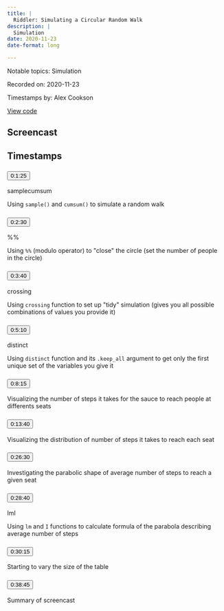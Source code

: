```yaml
---
title: |
  Riddler: Simulating a Circular Random Walk
description: |
  Simulation
date: 2020-11-23
date-format: long

---
```


Notable topics: Simulation

Recorded on: 2020-11-23

Timestamps by: Alex Cookson

[View code](NA)

## Screencast

<div id="yt-player" data-video-id="b1oKh9eeqkY"></div>

## Timestamps

```{=html}
<div id="topics">
  <div class="topic">
    <h3 id="ts-85">
      <button class="btn btn-link btn-timestamp" onClick="playerSkipToTimestamp(85, this)">0:1:25</button>
    </h3>
    <div class="topic_badges"><div><span class="badge-functions badge bg-info">sample</span><span class="badge-functions badge bg-info">cumsum</span></div><div></div></div>
    <div class="topic_description">
      <p>Using <code>sample()</code> and <code>cumsum()</code> to simulate a random walk</p>

    </div>
  </div>
  <div class="topic">
    <h3 id="ts-150">
      <button class="btn btn-link btn-timestamp" onClick="playerSkipToTimestamp(150, this)">0:2:30</button>
    </h3>
    <div class="topic_badges"><div><span class="badge-functions badge bg-info">%%</span></div><div></div></div>
    <div class="topic_description">
      <p>Using <code>%%</code> (modulo operator) to &quot;close&quot; the circle (set the number of people in the circle)</p>

    </div>
  </div>
  <div class="topic">
    <h3 id="ts-220">
      <button class="btn btn-link btn-timestamp" onClick="playerSkipToTimestamp(220, this)">0:3:40</button>
    </h3>
    <div class="topic_badges"><div><span class="badge-functions badge bg-info">crossing</span></div><div></div></div>
    <div class="topic_description">
      <p>Using <code>crossing</code> function to set up &quot;tidy&quot; simulation (gives you all possible combinations of values you provide it)</p>

    </div>
  </div>
  <div class="topic">
    <h3 id="ts-310">
      <button class="btn btn-link btn-timestamp" onClick="playerSkipToTimestamp(310, this)">0:5:10</button>
    </h3>
    <div class="topic_badges"><div><span class="badge-functions badge bg-info">distinct</span></div><div></div></div>
    <div class="topic_description">
      <p>Using <code>distinct</code> function and its <code>.keep_all</code> argument to get only the first unique set of the variables you give it</p>

    </div>
  </div>
  <div class="topic">
    <h3 id="ts-495">
      <button class="btn btn-link btn-timestamp" onClick="playerSkipToTimestamp(495, this)">0:8:15</button>
    </h3>
    <div class="topic_badges"><div></div><div></div></div>
    <div class="topic_description">
      <p>Visualizing the number of steps it takes for the sauce to reach people at differents seats</p>

    </div>
  </div>
  <div class="topic">
    <h3 id="ts-820">
      <button class="btn btn-link btn-timestamp" onClick="playerSkipToTimestamp(820, this)">0:13:40</button>
    </h3>
    <div class="topic_badges"><div></div><div></div></div>
    <div class="topic_description">
      <p>Visualizing the distribution of number of steps it takes to reach each seat</p>

    </div>
  </div>
  <div class="topic">
    <h3 id="ts-1590">
      <button class="btn btn-link btn-timestamp" onClick="playerSkipToTimestamp(1590, this)">0:26:30</button>
    </h3>
    <div class="topic_badges"><div></div><div></div></div>
    <div class="topic_description">
      <p>Investigating the parabolic shape of average number of steps to reach a given seat</p>

    </div>
  </div>
  <div class="topic">
    <h3 id="ts-1720">
      <button class="btn btn-link btn-timestamp" onClick="playerSkipToTimestamp(1720, this)">0:28:40</button>
    </h3>
    <div class="topic_badges"><div><span class="badge-functions badge bg-info">lm</span><span class="badge-functions badge bg-info">I</span></div><div></div></div>
    <div class="topic_description">
      <p>Using <code>lm</code> and <code>I</code> functions to calculate formula of the parabola describing average number of steps</p>

    </div>
  </div>
  <div class="topic">
    <h3 id="ts-1815">
      <button class="btn btn-link btn-timestamp" onClick="playerSkipToTimestamp(1815, this)">0:30:15</button>
    </h3>
    <div class="topic_badges"><div></div><div></div></div>
    <div class="topic_description">
      <p>Starting to vary the size of the table</p>

    </div>
  </div>
  <div class="topic">
    <h3 id="ts-2325">
      <button class="btn btn-link btn-timestamp" onClick="playerSkipToTimestamp(2325, this)">0:38:45</button>
    </h3>
    <div class="topic_badges"><div></div><div></div></div>
    <div class="topic_description">
      <p>Summary of screencast</p>

    </div>
  </div>
</div>
```
     
<script>
// 2. This code loads the IFrame Player API code asynchronously.
var tag = document.createElement("script");

tag.src = "https://www.youtube.com/iframe_api";
var firstScriptTag = document.getElementsByTagName("script")[0];
firstScriptTag.parentNode.insertBefore(tag, firstScriptTag);

// 3. This function creates an <iframe> (and YouTube player)
//    after the API code downloads.
var videoId = document.getElementById("yt-player").dataset.videoId;
var player;
function onYouTubeIframeAPIReady() {
  player = new YT.Player("yt-player", {
    height: "486",
    width: "864",
    videoId: videoId,
    playerVars: {
      "playsinline": 1
    },
    events: {
      onStateChange: function(event) {
        if (event.data == YT.PlayerState.PLAYING) {
          followTimestamps()
        }
      }
    }
  });
}

function playerSkipToTimestamp(seconds, tsElement) {
  player.seekTo(seconds, true)
  tsElement.scrollIntoView()
  document.getElementById("screencast").scrollIntoView()
}

const timestamps = Array.from(document.querySelectorAll('.topic h3[id^="ts-"]'))
  .map(el => el.id.replace('ts-', ''))

function followTimestamps() {
  if (player.getPlayerState() !== 1) {
    return
  }
  const currentTime = `${Math.floor(player.getCurrentTime())}`
  if (timestamps.includes(currentTime)) {
    const el = document.getElementById(`ts-${currentTime}`)
    if (el) {
      el.scrollIntoView()
      document.getElementById("screencast").scrollIntoView()
    }
  }
  setTimeout(followTimestamps, 1000)
}
</script>
